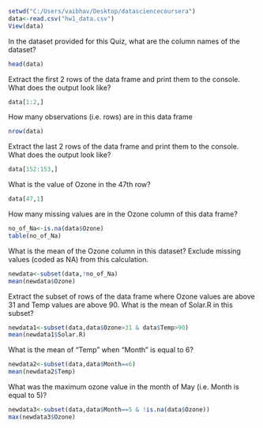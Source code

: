 ```{r}
setwd("C:/Users/vaibhav/Desktop/datasciencecoursera")
data<-read.csv("hw1_data.csv")
View(data)
```
In the dataset provided for this Quiz, what are the column names of the dataset?
```{r}
head(data)
```
Extract the first 2 rows of the data frame and print them to the console. What does the output look like?
```{r}
data[1:2,]
```
How many observations (i.e. rows) are in this data frame
```{r}
nrow(data)
```
Extract the last 2 rows of the data frame and print them to the console. What does the output look like?
```{r}
data[152:153,]
```
What is the value of Ozone in the 47th row?
```{r}
data[47,1]
```
How many missing values are in the Ozone column of this data frame?
```{r}
no_of_Na<-is.na(data$Ozone)
table(no_of_Na)
```
What is the mean of the Ozone column in this dataset? Exclude missing values (coded as NA) from this calculation.
```{r}
newdata<-subset(data,!no_of_Na)
mean(newdata$Ozone)
```
Extract the subset of rows of the data frame where Ozone values are above 31 and Temp values are above 90. What is the mean of Solar.R in this subset?
```{r}
newdata1<-subset(data,data$Ozone>31 & data$Temp>90)
mean(newdata1$Solar.R)
```
What is the mean of "Temp" when "Month" is equal to 6?
```{r}
newdata2<-subset(data,data$Month==6)
mean(newdata2$Temp)
```

What was the maximum ozone value in the month of May (i.e. Month is equal to 5)?
```{r}
newdata3<-subset(data,data$Month==5 & !is.na(data$Ozone))
max(newdata3$Ozone)
```

